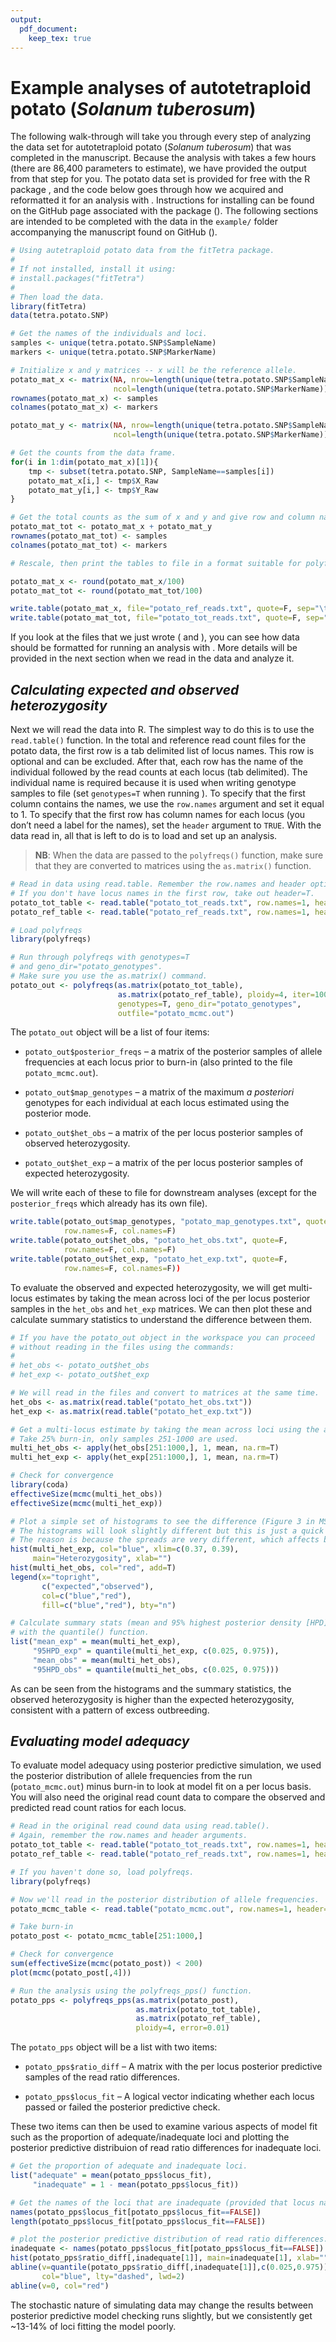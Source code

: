 ```yaml
---
output:
  pdf_document:
    keep_tex: true
---
```


# Example analyses of autotetraploid potato (*Solanum tuberosum*)

The following walk-through will take you through every step of analyzing the data set for autotetraploid potato (*Solanum tuberosum*) that was completed in the manuscript. Because the analysis with \textsc{polyfreqs} takes a few hours (there are 86,400 parameters to estimate), we have provided the output from that step for you. The potato data set is provided for free with the R package \textsc{fitTetra}, and the code below goes through how we acquired and reformatted it for an analysis with \textsc{polyfreqs}. Instructions for installing \textsc{polyfreqs} can be found on the GitHub page associated with the package (\url{https://github.com/pblischak/polyfreqs}). The following sections are intended to be completed with the data in the `example/` folder accompanying the manuscript found on GitHub (\url{https://github.com/pblischak/polyfreqs-ms-data}).

```r
# Using autetraploid potato data from the fitTetra package.
#
# If not installed, install it using:
# install.packages("fitTetra")
#
# Then load the data.
library(fitTetra)
data(tetra.potato.SNP)

# Get the names of the individuals and loci.
samples <- unique(tetra.potato.SNP$SampleName)
markers <- unique(tetra.potato.SNP$MarkerName)

# Initialize x and y matrices -- x will be the reference allele.
potato_mat_x <- matrix(NA, nrow=length(unique(tetra.potato.SNP$SampleName)), 
                       ncol=length(unique(tetra.potato.SNP$MarkerName)))
rownames(potato_mat_x) <- samples
colnames(potato_mat_x) <- markers

potato_mat_y <- matrix(NA, nrow=length(unique(tetra.potato.SNP$SampleName)), 
                       ncol=length(unique(tetra.potato.SNP$MarkerName)))

# Get the counts from the data frame.
for(i in 1:dim(potato_mat_x)[1]){
    tmp <- subset(tetra.potato.SNP, SampleName==samples[i])
    potato_mat_x[i,] <- tmp$X_Raw
    potato_mat_y[i,] <- tmp$Y_Raw
}

# Get the total counts as the sum of x and y and give row and column names.
potato_mat_tot <- potato_mat_x + potato_mat_y
rownames(potato_mat_tot) <- samples
colnames(potato_mat_tot) <- markers

# Rescale, then print the tables to file in a format suitable for polyfreqs.

potato_mat_x <- round(potato_mat_x/100)
potato_mat_tot <- round(potato_mat_tot/100)

write.table(potato_mat_x, file="potato_ref_reads.txt", quote=F, sep="\t")
write.table(potato_mat_tot, file="potato_tot_reads.txt", quote=F, sep="\t")
```

\newpage

If you look at the files that we just wrote (\texttt{potato\_ref\_reads.txt} and \texttt{potato\_tot\_reads.txt}), you can see how data should be formatted for running an analysis with \textsc{polyfreqs}. More details will be provided in the next section when we read in the data and analyze it.

## *Calculating expected and observed heterozygosity*

Next we will read the data into R. The simplest way to do this is to use the `read.table()` function. In the total and reference read count files for the potato data, the first row is a tab delimited list of locus names. This row is optional and can be excluded. After that, each row has the name of the individual followed by the read counts at each locus (tab delimited). The individual name is required because it is used when writing genotype samples to file (set `genotypes=T` when running \textsc{polyfreqs}). To specify that the first column contains the names, we use the `row.names` argument and set it equal to 1. To specify that the first row has column names for each locus (you don't need a label for the names), set the `header` argument to `TRUE`. With the data read in, all that is left to do is to load \textsc{polyfreqs} and set up an analysis. 

> **NB**: When the data are passed to the `polyfreqs()` function, make sure that they are converted to matrices using the `as.matrix()` function.

```r
# Read in data using read.table. Remember the row.names and header options.
# If you don't have locus names in the first row, take out header=T.
potato_tot_table <- read.table("potato_tot_reads.txt", row.names=1, header=T)
potato_ref_table <- read.table("potato_ref_reads.txt", row.names=1, header=T)

# Load polyfreqs
library(polyfreqs)

# Run through polyfreqs with genotypes=T
# and geno_dir="potato_genotypes".
# Make sure you use the as.matrix() command.
potato_out <- polyfreqs(as.matrix(potato_tot_table), 
                        as.matrix(potato_ref_table), ploidy=4, iter=100000, 
                        genotypes=T, geno_dir="potato_genotypes", 
                        outfile="potato_mcmc.out")


```

The `potato_out` object will be a list of four items:

- `potato_out$posterior_freqs` -- a matrix of the posterior samples of allele frequencies at each locus prior to burn-in (also printed to the file `potato_mcmc.out`).

- `potato_out$map_genotypes` -- a matrix of the maximum *a posteriori* genotypes for each individual at each locus estimated using the posterior mode.

- `potato_out$het_obs` -- a matrix of the per locus posterior samples of observed heterozygosity.

- `potato_out$het_exp` -- a matrix of the per locus posterior samples of expected heterozygosity.

We will write each of these to file for downstream analyses (except for the `posterior_freqs` which already has its own file).

```r
write.table(potato_out$map_genotypes, "potato_map_genotypes.txt", quote=F, 
            row.names=F, col.names=F)
write.table(potato_out$het_obs, "potato_het_obs.txt", quote=F, 
            row.names=F, col.names=F)
write.table(potato_out$het_exp, "potato_het_exp.txt", quote=F, 
            row.names=F, col.names=F))
```

To evaluate the observed and expected heterozygosity, we will get multi-locus estimates by taking the mean across loci of the per locus posterior samples in the `het_obs` and `het_exp` matrices. We can then plot these and calculate summary statistics to understand the difference between them.

```r
# If you have the potato_out object in the workspace you can proceed
# without reading in the files using the commands:
#
# het_obs <- potato_out$het_obs
# het_exp <- potato_out$het_exp

# We will read in the files and convert to matrices at the same time.
het_obs <- as.matrix(read.table("potato_het_obs.txt"))
het_exp <- as.matrix(read.table("potato_het_exp.txt"))

# Get a multi-locus estimate by taking the mean across loci using the apply function.
# Take 25% burn-in, only samples 251-1000 are used.
multi_het_obs <- apply(het_obs[251:1000,], 1, mean, na.rm=T)
multi_het_exp <- apply(het_exp[251:1000,], 1, mean, na.rm=T)

# Check for convergence
library(coda)
effectiveSize(mcmc(multi_het_obs))
effectiveSize(mcmc(multi_het_exp))

# Plot a simple set of histograms to see the difference (Figure 3 in MS).
# The histograms will look slightly different but this is just a quick view.
# The reason is because the spreads are very different, which affects bin size.
hist(multi_het_exp, col="blue", xlim=c(0.37, 0.39), 
     main="Heterozygosity", xlab="")
hist(multi_het_obs, col="red", add=T)
legend(x="topright", 
       c("expected","observed"), 
       col=c("blue","red"), 
       fill=c("blue","red"), bty="n")

# Calculate summary stats (mean and 95% highest posterior density [HPD] interval)
# with the quantile() function.
list("mean_exp" = mean(multi_het_exp), 
     "95HPD_exp" = quantile(multi_het_exp, c(0.025, 0.975)), 
     "mean_obs" = mean(multi_het_obs), 
     "95HPD_obs" = quantile(multi_het_obs, c(0.025, 0.975)))
```

As can be seen from the histograms and the summary statistics, the observed heterozygosity is higher than the expected heterozygosity, consistent with a pattern of excess outbreeding.

## *Evaluating model adequacy*

To evaluate model adequacy using posterior predictive simulation, we used the posterior distribution of allele frequencies from the \textsc{polyfreqs} run (`potato_mcmc.out`) minus burn-in to look at model fit on a per locus basis. You will also need the original read count data to compare the observed and predicted read count ratios for each locus.

```r
# Read in the original read cound data using read.table().
# Again, remember the row.names and header arguments.
potato_tot_table <- read.table("potato_tot_reads.txt", row.names=1, header=T)
potato_ref_table <- read.table("potato_ref_reads.txt", row.names=1, header=T)

# If you haven't done so, load polyfreqs.
library(polyfreqs)

# Now we'll read in the posterior distribution of allele frequencies.
potato_mcmc_table <- read.table("potato_mcmc.out", row.names=1, header=T)

# Take burn-in
potato_post <- potato_mcmc_table[251:1000,]

# Check for convergence
sum(effectiveSize(mcmc(potato_post)) < 200)
plot(mcmc(potato_post[,4]))

# Run the analysis using the polyfreqs_pps() function.
potato_pps <- polyfreqs_pps(as.matrix(potato_post), 
                            as.matrix(potato_tot_table), 
                            as.matrix(potato_ref_table), 
                            ploidy=4, error=0.01)
```

The `potato_pps` object will be a list with two items:

- `potato_pps$ratio_diff` -- A matrix with the per locus posterior predictive samples of the read ratio differences.

- `potato_pps$locus_fit` -- A logical vector indicating whether each locus passed or failed the posterior predictive check.

These two items can then be used to examine various aspects of model fit such as the proportion of adequate/inadequate loci and plotting the posterior predictive distribuion of read ratio differences for inadequate loci.

```r
# Get the proportion of adequate and inadequate loci.
list("adequate" = mean(potato_pps$locus_fit), 
     "inadequate" = 1 - mean(potato_pps$locus_fit))

# Get the names of the loci that are inadequate (provided that locus names are given).
names(potato_pps$locus_fit[potato_pps$locus_fit==FALSE])
length(potato_pps$locus_fit[potato_pps$locus_fit==FALSE])

# plot the posterior predictive distribution of read ratio differences.
inadequate <- names(potato_pps$locus_fit[potato_pps$locus_fit==FALSE])
hist(potato_pps$ratio_diff[,inadequate[1]], main=inadequate[1], xlab="")
abline(v=quantile(potato_pps$ratio_diff[,inadequate[1]],c(0.025,0.975)),
       col="blue", lty="dashed", lwd=2)
abline(v=0, col="red")
```

The stochastic nature of simulating data may change the results between posterior predictive model checking runs slightly, but we consistently get ~13-14% of loci fitting the model poorly.
